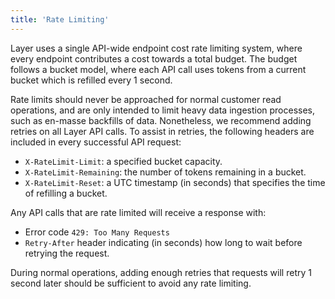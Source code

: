 ```yaml
---
title: 'Rate Limiting'
---
```


Layer uses a single API-wide endpoint cost rate limiting system, where every endpoint contributes a cost towards a total budget. The budget follows a bucket model, where each API call uses tokens from a current bucket which is refilled every 1 second.

Rate limits should never be approached for normal customer read operations, and are only intended to limit heavy data ingestion processes, such as en-masse backfills of data. Nonetheless, we recommend adding retries on all Layer API calls. To assist in retries, the following headers are included in every successful API request:
- `X-RateLimit-Limit`: a specified bucket capacity.
- `X-RateLimit-Remaining`: the number of tokens remaining in a bucket.
- `X-RateLimit-Reset`: a UTC timestamp (in seconds) that specifies the time of refilling a bucket.

Any API calls that are rate limited will receive a response with:
- Error code `429: Too Many Requests`
- `Retry-After` header indicating (in seconds) how long to wait before retrying the request.

During normal operations, adding enough retries that requests will retry 1 second later should be sufficient to avoid any rate limiting.